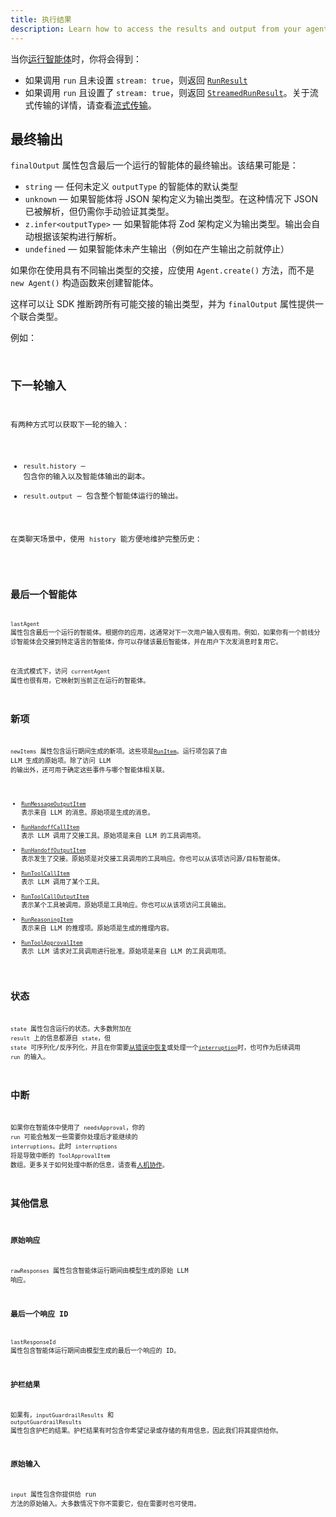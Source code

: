 ```yaml
---
title: 执行结果
description: Learn how to access the results and output from your agent run
---
```



当你[运行智能体](/openai-agents-js/zh/guides/running-agents)时，你将会得到：

- 如果调用 `run` 且未设置 `stream: true`，则返回 [`RunResult`](/openai-agents-js/openai/agents/classes/runresult)
- 如果调用 `run` 且设置了 `stream: true`，则返回 [`StreamedRunResult`](/openai-agents-js/openai/agents/classes/streamedrunresult)。关于流式传输的详情，请查看[流式传输](/openai-agents-js/zh/guides/streaming)。

## 最终输出

`finalOutput` 属性包含最后一个运行的智能体的最终输出。该结果可能是：

- `string` — 任何未定义 `outputType` 的智能体的默认类型
- `unknown` — 如果智能体将 JSON 架构定义为输出类型。在这种情况下 JSON 已被解析，但仍需你手动验证其类型。
- `z.infer<outputType>` — 如果智能体将 Zod 架构定义为输出类型。输出会自动根据该架构进行解析。
- `undefined` — 如果智能体未产生输出（例如在产生输出之前就停止）

如果你在使用具有不同输出类型的交接，应使用 `Agent.create()` 方法，而不是 `new Agent()` 构造函数来创建智能体。

这样可以让 SDK 推断跨所有可能交接的输出类型，并为 `finalOutput` 属性提供一个联合类型。

例如：

<Code
  lang="typescript"
  code={handoffFinalOutputTypes}
  title="交接的最终输出类型"
/>

## 下一轮输入

有两种方式可以获取下一轮的输入：

- `result.history` — 包含你的输入以及智能体输出的副本。
- `result.output` — 包含整个智能体运行的输出。

在类聊天场景中，使用 `history` 能方便地维护完整历史：

<Code lang="typescript" code={historyLoop} title="历史循环" />

## 最后一个智能体

`lastAgent` 属性包含最后一个运行的智能体。根据你的应用，这通常对下一次用户输入很有用。例如，如果你有一个前线分诊智能体会交接到特定语言的智能体，你可以存储该最后智能体，并在用户下次发消息时复用它。

在流式模式下，访问 `currentAgent` 属性也很有用，它映射到当前正在运行的智能体。

## 新项

`newItems` 属性包含运行期间生成的新项。这些项是[`RunItem`](/openai-agents-js/openai/agents/type-aliases/runitem)。运行项包装了由 LLM 生成的原始项。除了访问 LLM 的输出外，还可用于确定这些事件与哪个智能体相关联。

- [`RunMessageOutputItem`](/openai-agents-js/openai/agents/classes/runmessageoutputitem) 表示来自 LLM 的消息。原始项是生成的消息。
- [`RunHandoffCallItem`](/openai-agents-js/openai/agents/classes/runhandoffcallitem) 表示 LLM 调用了交接工具。原始项是来自 LLM 的工具调用项。
- [`RunHandoffOutputItem`](/openai-agents-js/openai/agents/classes/runhandoffoutputitem) 表示发生了交接。原始项是对交接工具调用的工具响应。你也可以从该项访问源/目标智能体。
- [`RunToolCallItem`](/openai-agents-js/openai/agents/classes/runtoolcallitem) 表示 LLM 调用了某个工具。
- [`RunToolCallOutputItem`](/openai-agents-js/openai/agents/classes/runtoolcalloutputitem) 表示某个工具被调用。原始项是工具响应。你也可以从该项访问工具输出。
- [`RunReasoningItem`](/openai-agents-js/openai/agents/classes/runreasoningitem) 表示来自 LLM 的推理项。原始项是生成的推理内容。
- [`RunToolApprovalItem`](/openai-agents-js/openai/agents/classes/runtoolapprovalitem) 表示 LLM 请求对工具调用进行批准。原始项是来自 LLM 的工具调用项。

## 状态

`state` 属性包含运行的状态。大多数附加在 `result` 上的信息都源自 `state`，但 `state` 可序列化/反序列化，并且在你需要[从错误中恢复](/openai-agents-js/zh/guides/running-agents#exceptions)或处理一个[`interruption`](#interruptions)时，也可作为后续调用 `run` 的输入。

## 中断

如果你在智能体中使用了 `needsApproval`，你的 `run` 可能会触发一些需要你处理后才能继续的 `interruptions`。此时 `interruptions` 将是导致中断的 `ToolApprovalItem` 数组。更多关于如何处理中断的信息，请查看[人机协作](/openai-agents-js/zh/guides/human-in-the-loop)。

## 其他信息

### 原始响应

`rawResponses` 属性包含智能体运行期间由模型生成的原始 LLM 响应。

### 最后一个响应 ID

`lastResponseId` 属性包含智能体运行期间由模型生成的最后一个响应的 ID。

### 护栏结果

如果有，`inputGuardrailResults` 和 `outputGuardrailResults` 属性包含护栏的结果。护栏结果有时包含你希望记录或存储的有用信息，因此我们将其提供给你。

### 原始输入

`input` 属性包含你提供给 run 方法的原始输入。大多数情况下你不需要它，但在需要时也可使用。
